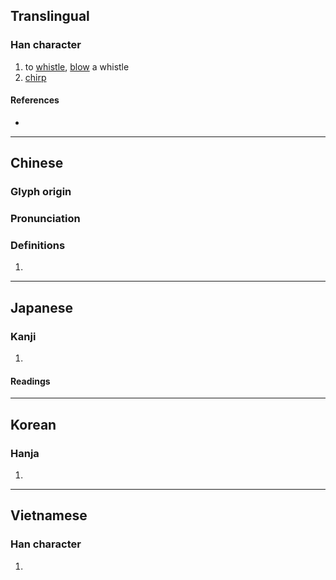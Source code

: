 {{character info/new}}
==Translingual==

===Han character===
{{Han char|rn=30|rad=口|as=07|sn=10|four=69027|canj=RFB|ids=⿰口肖}}

# to [[whistle]], [[blow]] a whistle
# [[chirp]]

====References====
* {{Han ref|kx=0190.130|dkj=03646|dj=0409.300|hdz=10628.010|uh=54E8|ud=21736|bh=ADEF|bd=44527}}

----

==Chinese==
{{zh-forms}}

===Glyph origin===
{{Han etym}}

===Pronunciation===
{{zh-pron
|m=shào
|c=saau3
|h=pfs=
|md=
|mn=sàu
|w=
|mc=y
|oc=y
|ma=y
|cat=
}}

===Definitions===
{{zh-hanzi}}

# {{rfdef|lang=zh}}

----

==Japanese==

===Kanji===
{{ja-kanji|grade=|rs=口07}}

# {{defn|lang=ja|sort=口07}}

====Readings====
{{ja-readings
|on=しょう
|kun=みはり-
}}

----

==Korean==

===Hanja===
{{ko-hanja|hangeul=[[초]], [[소]]|rv=cho, so|mr=ch'o, so}}

# {{defn|lang=ko|sort=口07}}

----

==Vietnamese==

===Han character===
{{vi-hantu|[[tiếu]], [[téo]], [[toé]], [[tiêu]]|rs=口07}}

# {{defn|lang=vi|sort=口07}}